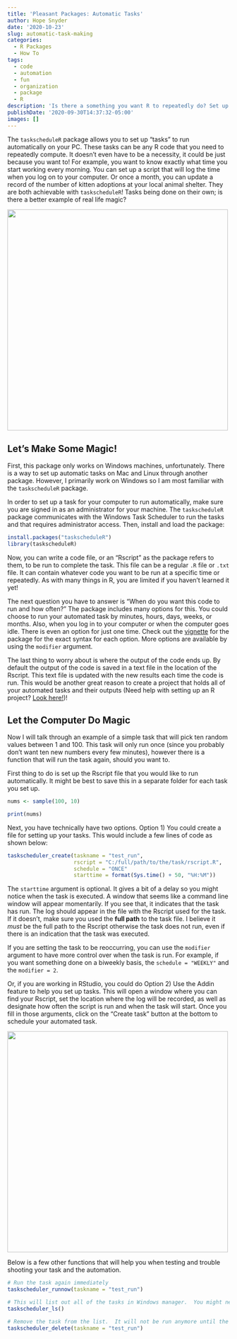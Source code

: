 ```yaml
---
title: 'Pleasant Packages: Automatic Tasks'
author: Hope Snyder
date: '2020-10-23'
slug: automatic-task-making
categories:
  - R Packages
  - How To
tags:
  - code
  - automation
  - fun
  - organization
  - package
  - R
description: 'Is there a something you want R to repeatedly do? Set up a task that will automatically be run by R! (Only for Windows, unfortunately)'
publishDate: '2020-09-30T14:37:32-05:00'
images: []
---
```


The `taskscheduleR` package allows you to set up "tasks" to run automatically on your PC.  These tasks can be any R code that you need to repeatedly compute.  It doesn't even have to be a necessity, it could be just because you want to!  For example, you want to know exactly what time you start working every morning.  You can set up a script that will log the time when you log on to your computer.  Or once a month, you can update a record of the number of kitten adoptions at your local animal shelter.  They are both achievable with `taskscheduleR`!  Tasks being done on their own; is there a better example of real life magic?

<img src="https://25.media.tumblr.com/30c99cf55c832876a30f3dd6df922de9/tumblr_mgp6ds11Q01rm5w4eo1_400.gif" width=500 class="center"/>


## Let's Make Some Magic!

First, this package only works on Windows machines, unfortunately.  There is a way to set up automatic tasks on Mac and Linux through another package.  However, I primarily work on Windows so I am most familiar with the `taskscheduleR` package.

In order to set up a task for your computer to run automatically, make sure you are signed in as an administrator for your machine.  The `taskscheduleR` package communicates with the Windows Task Scheduler to run the tasks and that requires administrator access.  Then, install and load the package:

```r
install.packages("taskscheduleR")
library(taskscheduleR)
```

Now, you can write a code file, or an "Rscript" as the package refers to them, to be run to complete the task.  This file can be a regular `.R` file or `.txt` file.  It can contain whatever code you want to be run at a specific time or repeatedly.  As with many things in R, you are limited if you haven't learned it yet!

The next question you have to answer is "When do you want this code to run and how often?"  The package includes many options for this.  You could choose to run your automated task by minutes, hours, days, weeks, or months.  Also, when you log in to your computer or when the computer goes idle.  There is even an option for just one time.  Check out the [vignette](https://cran.r-project.org/web/packages/taskscheduleR/vignettes/taskscheduleR.html) for the package for the exact syntax for each option.  More options are available by using the `modifier` argument.

The last thing to worry about is where the output of the code ends up.  By default the output of the code is saved in a text file in the location of the Rscript.  This text file is updated with the new results each time the code is run.  This would be another great reason to create a project that holds all of your automated tasks and their outputs (Need help with setting up an R project?  [Look here!](https://realmagic.netlify.app/posts/getting-organized-with-r-projects/))!

## Let the Computer Do Magic

Now I will talk through an example of a simple task that will pick ten random values between 1 and 100.  This task will only run once (since you probably don't want ten new numbers every few minutes), however there is a function that will run the task again, should you want to.  

First thing to do is set up the Rscript file that you would like to run automatically.  It might be best to save this in a separate folder for each task you set up.

```r
nums <- sample(100, 10)

print(nums)
```

Next, you have technically have two options. Option 1) You could create a file for setting up your tasks.  This would include a few lines of code as shown below:

```r
taskscheduler_create(taskname = "test_run", 
                     rscript = "C:/full/path/to/the/task/rscript.R", 
                     schedule = "ONCE"
                     starttime = format(Sys.time() + 50, "%H:%M")) 
```

The `starttime` argument is optional.  It gives a bit of a delay so you might notice when the task is executed.  A window that seems like a command line window will appear momentarily.  If you see that, it indicates that the task has run.  The log should appear in the file with the Rscript used for the task.  If it doesn't, make sure you used the **full path** to the task file. I believe it *must* be the full path to the Rscript otherwise the task does not run, even if there is an indication that the task was executed.

If you are setting the task to be reoccurring, you can use the `modifier` argument to have more control over when the task is run.  For example, if you want something done on a biweekly basis, the `schedule = "WEEKLY"` and the `modifier = 2`.  

Or, if you are working in RStudio, you could do Option 2) Use the Addin feature to help you set up tasks.  This will open a window where you can find your Rscript, set the location where the log will be recorded, as well as designate how often the script is run and when the task will start.  Once you fill in those arguments, click on the "Create task" button at the bottom to schedule your automated task.

<img src="/image/auto_task.png" width=500 class="center"/>

Below is a few other functions that will help you when testing and trouble shooting your task and the automation.

```r
# Run the task again immediately
taskscheduler_runnow(taskname = "test_run")

# This will list out all of the tasks in Windows manager.  You might need to filter by the "TaskName" in order to see your task.
taskscheduler_ls()

# Remove the task from the list.  It will not be run anymore until the task is recreated.
taskscheduler_delete(taskname = "test_run")
```